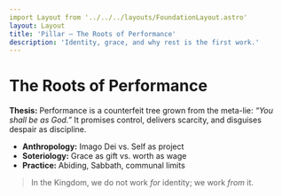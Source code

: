 ```yaml
---
import Layout from '../../../layouts/FoundationLayout.astro'
layout: Layout
title: 'Pillar — The Roots of Performance'
description: 'Identity, grace, and why rest is the first work.'
---
```


# The Roots of Performance

**Thesis:** Performance is a counterfeit tree grown from the meta-lie: _“You shall be as God.”_ It promises control, delivers scarcity, and disguises despair as discipline.

- **Anthropology:** Imago Dei vs. Self as project
- **Soteriology:** Grace as gift vs. worth as wage
- **Practice:** Abiding, Sabbath, communal limits

> In the Kingdom, we do not work _for_ identity; we work _from_ it.